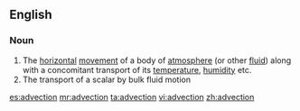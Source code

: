 ==English==

===Noun===
{{wikipedia}}
{{en-noun|-}}

# The [[horizontal]] [[movement]] of a body of [[atmosphere]] (or other [[fluid]]) along with a concomitant transport of its [[temperature]], [[humidity]] etc.
# The transport of a scalar by bulk fluid motion

[[es:advection]]
[[mr:advection]]
[[ta:advection]]
[[vi:advection]]
[[zh:advection]]